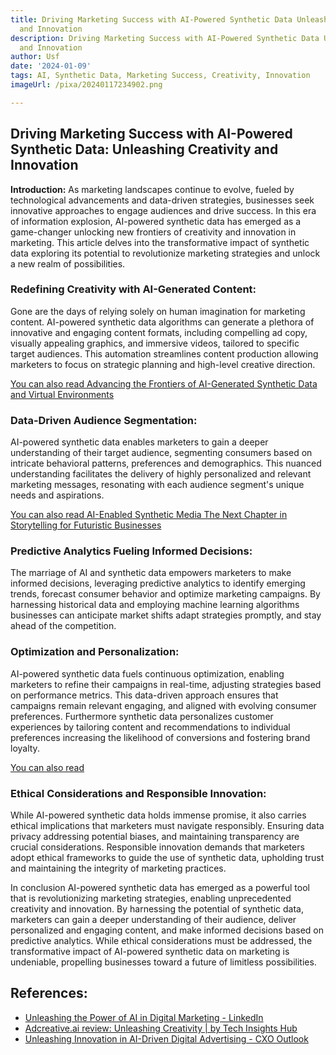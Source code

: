 ```yaml
---
title: Driving Marketing Success with AI-Powered Synthetic Data Unleashing Creativity
  and Innovation
description: Driving Marketing Success with AI-Powered Synthetic Data Unleashing Creativity
  and Innovation
author: Usf
date: '2024-01-09'
tags: AI, Synthetic Data, Marketing Success, Creativity, Innovation
imageUrl: /pixa/20240117234902.png

---
```

## **Driving Marketing  Success with  AI-Powered Synthetic Data: Unleashing  Creativity and Innovation**

**Introduction:**
As  marketing landscapes continue to evolve, fueled by technological advancements and data-driven strategies, businesses seek innovative approaches to engage audiences and drive success. In this era of information explosion, AI-powered synthetic data has emerged as a game-changer unlocking  new frontiers of creativity and innovation in  marketing. This  article delves into the transformative impact of synthetic data exploring its  potential to revolutionize marketing strategies and unlock a  new realm of possibilities.

### **Redefining Creativity with AI-Generated Content:**
Gone are the days of relying solely on  human imagination for marketing content. AI-powered synthetic data algorithms can generate a plethora of innovative and engaging content formats, including compelling ad copy, visually appealing  graphics, and immersive videos, tailored to specific target audiences. This automation streamlines content production allowing marketers to focus on strategic planning and high-level creative direction.

[You can also read Advancing the Frontiers of AI-Generated Synthetic Data  and Virtual Environments](Advancing%20the%20Frontiers%20of%20AI-Generated%20Synthetic%20Data%20and%20Virtual%20Environments)


### **Data-Driven Audience Segmentation:**
AI-powered synthetic data  enables marketers to gain a deeper  understanding of their target audience, segmenting consumers based on intricate  behavioral patterns, preferences and demographics. This  nuanced understanding facilitates the delivery of highly personalized and relevant marketing messages, resonating with each audience segment's unique needs and aspirations.

[You can also read AI-Enabled Synthetic Media The Next Chapter in Storytelling for Futuristic Businesses](AI-Enabled%20Synthetic%20Media%20The%20Next%20Chapter%20in%20Storytelling%20for%20Futuristic%20Businesses)


### **Predictive Analytics Fueling Informed  Decisions:**
The marriage of AI and synthetic data empowers marketers to make informed decisions, leveraging predictive analytics to identify emerging trends, forecast consumer behavior  and optimize  marketing campaigns. By  harnessing historical data  and employing machine learning algorithms businesses can anticipate market shifts adapt strategies promptly, and  stay ahead of the competition.

### **Optimization and Personalization:**
AI-powered synthetic data fuels continuous optimization,  enabling marketers to refine their campaigns in  real-time, adjusting strategies  based on performance metrics. This data-driven approach ensures that campaigns remain  relevant engaging, and aligned with evolving  consumer preferences. Furthermore synthetic data personalizes customer experiences by tailoring content and recommendations to individual preferences  increasing the  likelihood of conversions and fostering brand loyalty.

[You  can also read ]()


### **Ethical Considerations and Responsible Innovation:**
While AI-powered synthetic data holds immense promise, it also carries ethical implications that marketers must navigate responsibly. Ensuring data privacy addressing  potential biases, and maintaining transparency are crucial  considerations. Responsible  innovation demands that marketers adopt ethical frameworks to guide the use of synthetic data, upholding trust and  maintaining the  integrity of marketing practices.

In conclusion  AI-powered  synthetic  data has emerged as a powerful  tool that is revolutionizing marketing strategies, enabling unprecedented creativity and innovation. By harnessing the potential of synthetic data, marketers  can gain a deeper understanding of their audience, deliver personalized and  engaging content, and make informed decisions based on  predictive analytics. While ethical considerations must be  addressed, the  transformative  impact of AI-powered synthetic data on marketing is undeniable, propelling businesses toward a  future of limitless possibilities.

## References:
- [Unleashing the Power of AI in Digital Marketing - LinkedIn](https://www.linkedin.com/pulse/unleashing-power-ai-digital-marketing-empowering-tool-stephen-marino-33nle)
- [Adcreative.ai review: Unleashing Creativity | by Tech Insights Hub](https://medium.com/@TechInsightsHub6/adcreative-ai-review-unleashing-creativity-f44197cffd3e)
- [Unleashing Innovation in AI-Driven Digital Advertising - CXO Outlook](https://www.cxooutlook.com/unleashing-innovation-in-ai-driven-digital-advertising/)
